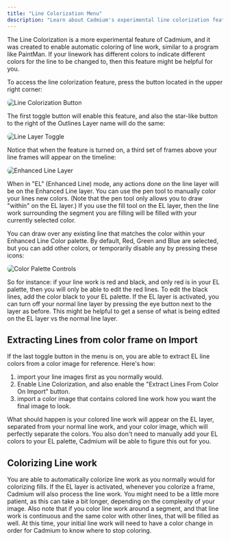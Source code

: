 ```yaml
---
title: "Line Colorization Menu"
description: "Learn about Cadmium's experimental line colorization feature"
---
```


The Line Colorization is a more experimental feature of Cadmium, and it was created to enable automatic coloring of line work, similar to a program like PaintMan. If your linework has different colors to indicate different colors for the line to be changed to, then this feature might be helpful for you.

To access the line colorization feature, press the button located in the upper right corner: 

<img src="/images/line-colorization/colorization-button.png" alt="Line Colorization Button" style="border-radius: 8px;" />

The first toggle button will enable this feature, and also the star-like button to the right of the Outlines Layer name will do the same:

<img src="/images/line-colorization/layer-toggle.png" alt="Line Layer Toggle" style="border-radius: 8px;" />

Notice that when the feature is turned on, a third set of frames above your line frames will appear on the timeline:

<img src="/images/line-colorization/enhanced-layer.png" alt="Enhanced Line Layer" style="border-radius: 8px;" />

When in "EL" (Enhanced Line) mode, any actions done on the line layer will be on the Enhanced Line layer. You can use the pen tool to manually color your lines new colors. (Note that the pen tool only allows you to draw "within" on the EL layer.) If you use the fill tool on the EL layer, then the line work surrounding the segment you are filling will be filled with your currently selected color.

You can draw over any existing line that matches the color within your Enhanced Line Color palette.  By default, Red, Green and Blue are selected, but you can add other colors, or temporarily disable any by pressing these icons: 

<img src="/images/line-colorization/palette-controls.png" alt="Color Palette Controls" style="border-radius: 8px;" />

So for instance: if your line work is red and black, and only red is in your EL palette, then you will only be able to edit the red lines. To edit the black lines, add the color black to your EL palette. If the EL layer is activated, you can turn off your normal line layer by pressing the eye button next to the layer as before. This might be helpful to get a sense of what is being edited on the EL layer vs the normal line layer.

## Extracting Lines from color frame on Import

If the last toggle button in the menu is on, you are able to extract EL line colors from a color image for reference. Here's how: 

1. import your line images first as you normally would. 
2. Enable Line Colorization, and also enable the "Extract Lines From Color On Import" button.
3. import a color image that contains colored line work how you want the final image to look.

What should happen is your colored line work will appear on the EL layer, separated from your normal line work, and your color image, which will perfectly separate the colors. You also don't need to manually add your EL colors to your EL palette, Cadmium will be able to figure this out for you.

## Colorizing Line work

You are able to automatically colorize line work as you normally would for colorizing fills. If the EL layer is activated, whenever you colorize a frame, Cadmium will also process the line work. You might need to be a little more patient, as this can take a bit longer, depending on the complexity of your image. Also note that if you color line work around a segment, and that line work is continuous and the same color with other lines, that will be filled as well. At this time, your initial line work will need to have a color change in order for Cadmium to know where to stop coloring.
